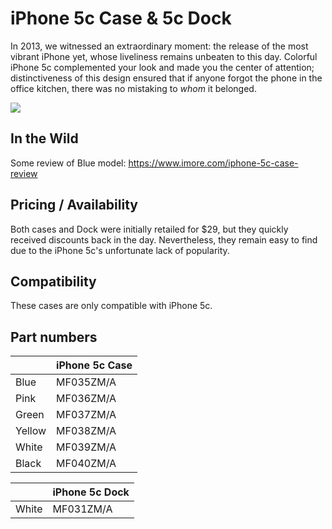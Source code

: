 
# iPhone 5c Case & 5c Dock

In 2013, we witnessed an extraordinary moment: the release of the most vibrant iPhone yet, whose liveliness remains unbeaten to this day. Colorful iPhone 5c complemented your look and made you the center of attention; distinctiveness of this design ensured that if anyone forgot the phone in the office kitchen, there was no mistaking to _whom_ it belonged.

<Image
  src="https://applecase.wiki/assets/2013_5c.webp"
  width={700}
  height={700}
  layout="responsive"
/>

## In the Wild

Some review of Blue model: https://www.imore.com/iphone-5c-case-review

## Pricing / Availability

Both cases and Dock were initially retailed for $29, but they quickly received discounts back in the day. Nevertheless, they remain easy to find due to the iPhone 5c's unfortunate lack of popularity.

## Compatibility

These cases are only compatible with iPhone 5c.

## Part numbers

|        | iPhone 5c Case |
| ------ | -------------- |
| Blue   | MF035ZM/A      |
| Pink   | MF036ZM/A      |
| Green  | MF037ZM/A      |
| Yellow | MF038ZM/A      |
| White  | MF039ZM/A      |
| Black  | MF040ZM/A      |

|       | iPhone 5c Dock |
| ----- | -------------- |
| White | MF031ZM/A      |
